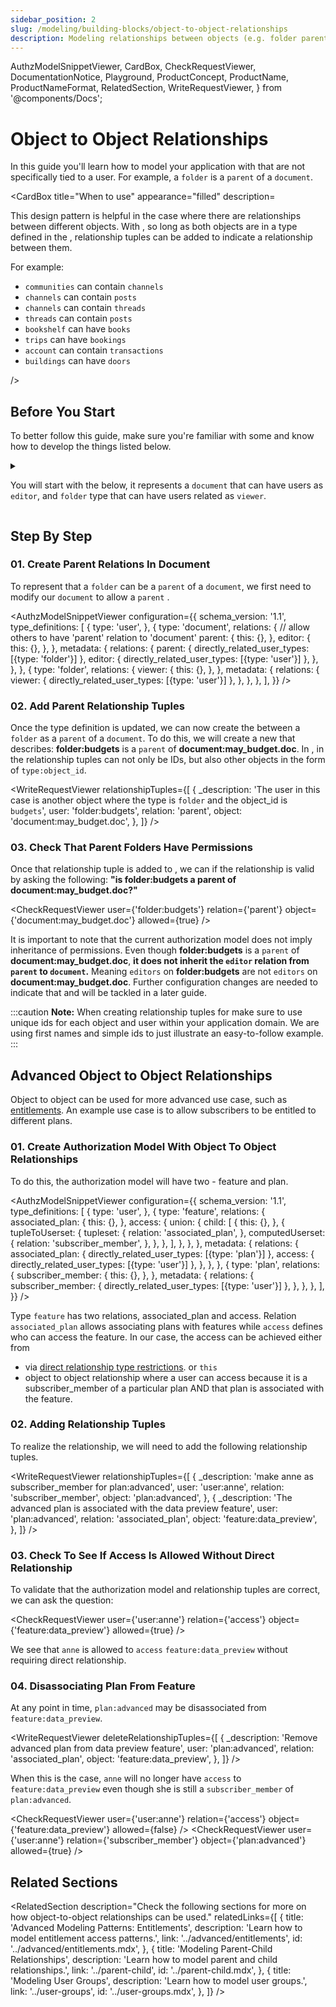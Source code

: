 ```yaml
---
sidebar_position: 2
slug: /modeling/building-blocks/object-to-object-relationships
description: Modeling relationships between objects (e.g. folder parent of a document)
---
```


  AuthzModelSnippetViewer,
  CardBox,
  CheckRequestViewer,
  DocumentationNotice,
  Playground,
  ProductConcept,
  ProductName,
  ProductNameFormat,
  RelatedSection,
  WriteRequestViewer,
} from '@components/Docs';

# Object to Object Relationships

<DocumentationNotice />

In this guide you'll learn how to model your application with <ProductConcept section="what-is-an-object" linkName="objects" /> that are not specifically tied to a user. For example, a `folder` is a `parent` of a `document`.

<CardBox title="When to use" appearance="filled" description=<div>

This design pattern is helpful in the case where there are relationships between different objects. With <ProductName format={ProductNameFormat.LongForm}/>, so long as both objects are in a type defined in the <ProductConcept section="what-is-an-authorization-model" linkName="authorization model" />, relationship tuples can be added to indicate a relationship between them.

For example:

- `communities` can contain `channels`
- `channels` can contain `posts`
- `channels` can contain `threads`
- `threads` can contain `posts`
- `bookshelf` can have `books`
- `trips` can have `bookings`
- `account` can contain `transactions`
- `buildings` can have `doors`

</div> />

## Before You Start

To better follow this guide, make sure you're familiar with some <ProductConcept /> and know how to develop the things listed below.

<details>
<summary>

You will start with the _<ProductConcept section="what-is-an-authorization-model" linkName="authorization model" />_ below, it represents a `document` _<ProductConcept section="what-is-a-type" linkName="type" />_ that can have users **<ProductConcept section="what-is-a-relation" linkName="related" />** as `editor`, and `folder` type that can have users related as `viewer`.

</summary>

<AuthzModelSnippetViewer
  configuration={{
    schema_version: '1.1',
    type_definitions: [
      {
        type: 'user',
      },
      {
        type: 'document',
        relations: {
          editor: {
            this: {},
          },
        },
        metadata: {
          relations: {
            editor: { directly_related_user_types: [{type: 'user'}] },
          },
        },
      },
      {
        type: 'folder',
        relations: {
          viewer: {
            this: {},
          },
        },
        metadata: {
          relations: {
            viewer: { directly_related_user_types: [{type: 'user'}] },
          },
        },
      },
    ],
  }}
/>

<hr />

In addition, you will need to know the following:

### Modeling User Groups

You need to know how to add users to groups and grant groups access to resources. [Learn more →](../user-groups.mdx)

### <ProductName format={ProductNameFormat.ShortForm}/> Concepts

- A <ProductConcept section="what-is-a-type" linkName="Type" />: a class of objects that have similar characteristics
- A <ProductConcept section="what-is-a-user" linkName="User" />: an entity in the system that can be related to an object
- A <ProductConcept section="what-is-a-relation" linkName="Relation" />: is a string defined in the type definition of an authorization model that defines the possibility of a relationship between an object of the same type as the type definition and a user in the system
- An <ProductConcept section="what-is-an-object" linkName="Object" />: represents an entity in the system. Users' relationships to it can be define through relationship tuples and the authorization model
- A <ProductConcept section="what-is-a-relationship-tuple" linkName="Relationship Tuple" />: a grouping consisting of a user, a relation and an object stored in <ProductName format={ProductNameFormat.ShortForm}/>

</details>

<Playground />

## Step By Step

### 01. Create Parent Relations In Document

To represent that a `folder` can be a `parent` of a `document`, we first need to modify our `document` <ProductConcept section="what-is-a-type-definition" linkName="type definition" /> to allow a `parent` <ProductConcept section="what-is-a-relation" linkName="relation" />.

<AuthzModelSnippetViewer
  configuration={{
    schema_version: '1.1',
    type_definitions: [
      {
        type: 'user',
      },
      {
        type: 'document',
        relations: {
          // allow others to have 'parent' relation to 'document'
          parent: {
            this: {},
          },
          editor: {
            this: {},
          },
        },
        metadata: {
          relations: {
            parent: { directly_related_user_types: [{type: 'folder'}] },
            editor: { directly_related_user_types: [{type: 'user'}] },
          },
        },
      },
      {
        type: 'folder',
        relations: {
          viewer: {
            this: {},
          },
        },
        metadata: {
          relations: {
            viewer: { directly_related_user_types: [{type: 'user'}] },
          },
        },
      },
    ],
  }}
/>

### 02. Add Parent Relationship Tuples

Once the type definition is updated, we can now create the <ProductConcept section="what-is-a-relationship" linkName="relationship" /> between a `folder` as a `parent` of a `document`. To do this, we will create a new **<ProductConcept section="what-is-a-relationship-tuple" linkName="relationship tuple" />** that describes: **folder:budgets** is a `parent` of **document:may_budget.doc**. In <ProductName format={ProductNameFormat.LongForm}/>, <ProductConcept section="what-is-a-user" linkName="users" /> in the relationship tuples can not only be IDs, but also other objects in the form of `type:object_id`.

<WriteRequestViewer
  relationshipTuples={[
    {
      _description: 'The user in this case is another object where the type is `folder` and the object_id is `budgets`',
      user: 'folder:budgets',
      relation: 'parent',
      object: 'document:may_budget.doc',
    },
  ]}
/>

### 03. Check That Parent Folders Have Permissions

Once that relationship tuple is added to <ProductName format={ProductNameFormat.ShortForm}/>, we can <ProductConcept section="what-is-a-check-request" linkName="check" /> if the relationship is valid by asking the following: **"is folder:budgets a parent of document:may_budget.doc?"**

<CheckRequestViewer user={'folder:budgets'} relation={'parent'} object={'document:may_budget.doc'} allowed={true} />

It is important to note that the current authorization model does not imply inheritance of permissions. Even though **folder:budgets** is a `parent` of **document:may_budget.doc**, **it does not inherit the `editor` relation from `parent` to `document`.** Meaning `editors` on **folder:budgets** are not `editors` on **document:may_budget.doc**. Further configuration changes are needed to indicate that and will be tackled in a later guide.

:::caution
**Note:** When creating relationship tuples for <ProductName format={ProductNameFormat.ShortForm}/> make sure to use unique ids for each object and user within your application domain. We are using first names and simple ids to just illustrate an easy-to-follow example.
:::

## Advanced Object to Object Relationships

Object to object can be used for more advanced use case, such as [entitlements](../advanced/entitlements.mdx). An example use case is to allow subscribers to be entitled to different plans.

### 01. Create Authorization Model With Object To Object Relationships

To do this, the authorization model will have two <ProductConcept section="what-is-a-type" linkName="types" /> - feature and plan.

<AuthzModelSnippetViewer
  configuration={{
    schema_version: '1.1',
    type_definitions: [
      {
        type: 'user',
      },
      {
        type: 'feature',
        relations: {
          associated_plan: {
            this: {},
          },
          access: {
            union: {
              child: [
                {
                  this: {},
                },
                {
                  tupleToUserset: {
                    tupleset: {
                      relation: 'associated_plan',
                    },
                    computedUserset: {
                      relation: 'subscriber_member',
                    },
                  },
                },
              ],
            },
          },
        },
        metadata: {
          relations: {
            associated_plan: { directly_related_user_types: [{type: 'plan'}] },
            access: { directly_related_user_types: [{type: 'user'}] },
          },
        },
      },
      {
        type: 'plan',
        relations: {
          subscriber_member: {
            this: {},
          },
        },
        metadata: {
          relations: {
            subscriber_member: { directly_related_user_types: [{type: 'user'}] },
          },
        },
      },
    ],
  }}
/>

Type `feature` has two relations, associated_plan and access. Relation `associated_plan` allows associating plans with features while `access` defines who can access the feature. In our case, the access can be achieved either from

- <ProductConcept section="what-are-direct-and-implied-relationships" linkName="direct relationship" /> via  [direct relationship type restrictions](../../configuration-language.mdx#the-direct-relationship-type-restrictions).
  or `this`
- object to object relationship where a user can access because it is a subscriber_member of a particular plan AND that plan is associated with the feature.

### 02. Adding Relationship Tuples

To realize the relationship, we will need to add the following relationship tuples.

<WriteRequestViewer
  relationshipTuples={[
    {
      _description: 'make anne as subscriber_member for plan:advanced',
      user: 'user:anne',
      relation: 'subscriber_member',
      object: 'plan:advanced',
    },
    {
      _description: 'The advanced plan is associated with the data preview feature',
      user: 'plan:advanced',
      relation: 'associated_plan',
      object: 'feature:data_preview',
    },
  ]}
/>

### 03. Check To See If Access Is Allowed Without Direct Relationship

To validate that the authorization model and relationship tuples are correct, we can ask the question:

<CheckRequestViewer user={'user:anne'} relation={'access'} object={'feature:data_preview'} allowed={true} />

We see that `anne` is allowed to `access` `feature:data_preview` without requiring direct relationship.

### 04. Disassociating Plan From Feature

At any point in time, `plan:advanced` may be disassociated from `feature:data_preview`.

<WriteRequestViewer
  deleteRelationshipTuples={[
    {
      _description: 'Remove advanced plan from data preview feature',
      user: 'plan:advanced',
      relation: 'associated_plan',
      object: 'feature:data_preview',
    },
  ]}
/>

When this is the case, `anne` will no longer have `access` to `feature:data_preview` even though she is still a `subscriber_member` of `plan:advanced`.

<CheckRequestViewer user={'user:anne'} relation={'access'} object={'feature:data_preview'} allowed={false} />
<CheckRequestViewer user={'user:anne'} relation={'subscriber_member'} object={'plan:advanced'} allowed={true} />

## Related Sections

<RelatedSection
  description="Check the following sections for more on how object-to-object relationships can be used."
  relatedLinks={[
    {
      title: 'Advanced Modeling Patterns: Entitlements',
      description: 'Learn how to model entitlement access patterns.',
      link: '../advanced/entitlements',
      id: '../advanced/entitlements.mdx',
    },
    {
      title: 'Modeling Parent-Child Relationships',
      description: 'Learn how to model parent and child relationships.',
      link: '../parent-child',
      id: '../parent-child.mdx',
    },
    {
      title: 'Modeling User Groups',
      description: 'Learn how to model user groups.',
      link: '../user-groups',
      id: '../user-groups.mdx',
    },
  ]}
/>
